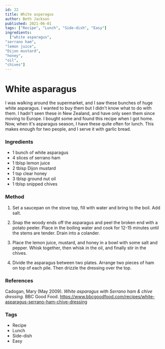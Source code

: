 ```yaml
---
id: 22
title: White asparagus
author: Beth Jackson
published: 2021-06-01
tags: ["Recipe", "Lunch", "Side-dish", "Easy"]
ingredients:
  ["white asparagus",
"serrano ham",
"lemon juice",
"Dijon mustard",
"honey",
"oil",
"chives"]
---
```


# White asparagus

<BlogTextWrapper>

I was walking around the supermarket, and I saw these bunches of huge white asparagus. I wanted to buy them but I didn't know what to do with them. I hadn't seen these in New Zealand, and have only seen them since moving to Europe. I bought some and found this recipe when I got home. Now, when it's asparagus season, I have these quite often for lunch. This makes enough for two people, and I serve it with garlic bread.

</BlogTextWrapper>

<BlogTextWrapper>

### Ingredients

- 1 bunch of white asparagus
- 4 slices of serrano ham
- 1 tblsp lemon juice
- 2 tblsp Dijon mustard
- 1 tsp clear honey
- 3 tblsp ground nut oil
- 1 tblsp snipped chives

</BlogTextWrapper>

<BlogTextWrapper>

### Method

1. Set a saucepan on the stove top, fill with water and bring to the boil. Add salt.

2. Snap the woody ends off the asparagus and peel the broken end with a potato peeler. Place in the boiling water and cook for 12-15 minutes until the stems are tender. Drain into a colander.

<Timer inputHours={0} inputMinutes={12} inputSeconds={0} />

3. Place the lemon juice, mustard, and honey in a bowl with some salt and pepper. Whisk together, then whisk in the oil, and finally stir in the chives.

4. Divide the asparagus between two plates. Arrange two pieces of ham on top of each pile. Then drizzle the dressing over the top.

</BlogTextWrapper>

<BlogTextWrapper>

### References

Cadogan, Mary (May 2009). _White asparagus with Serrano ham & chive dressing._ BBC Good Food. https://www.bbcgoodfood.com/recipes/white-asparagus-serrano-ham-chive-dressing

</BlogTextWrapper>

<BlogTextWrapper>

### Tags

- Recipe
- Lunch
- Side-dish
- Easy

</BlogTextWrapper>
